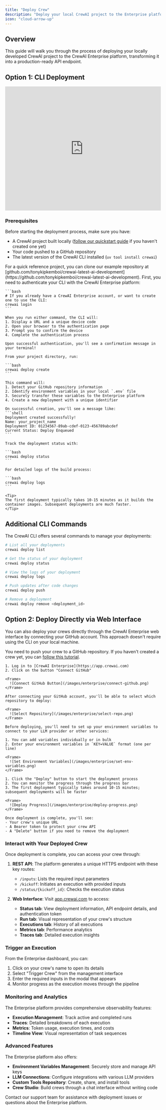 ```yaml
---
title: "Deploy Crew"
description: "Deploy your local CrewAI project to the Enterprise platform"
icon: "cloud-arrow-up"
---
```


## Overview

This guide will walk you through the process of deploying your locally developed CrewAI project to the CrewAI Enterprise platform, 
transforming it into a production-ready API endpoint.

## Option 1: CLI Deployment

<iframe 
    width="100%"
    height="400"
    src="https://www.youtube.com/embed/3EqSV-CYDZA" 
    title="Deploying a Crew to CrewAI Enterprise" 
    frameborder="0"
    style={{ borderRadius: '10px' }}
    allow="accelerometer; autoplay; clipboard-write; encrypted-media; gyroscope; picture-in-picture"
    allowfullscreen
></iframe>

### Prerequisites

Before starting the deployment process, make sure you have:

- A CrewAI project built locally ([follow our quickstart guide](/quickstart) if you haven't created one yet)
- Your code pushed to a GitHub repository
- The latest version of the CrewAI CLI installed (`uv tool install crewai`)

<Note>
For a quick reference project, you can clone our example repository at [github.com/tonykipkemboi/crewai-latest-ai-development](https://github.com/tonykipkemboi/crewai-latest-ai-development).
</Note>


<Steps>

  <Step title="Authenticate with the Enterprise Platform">
    First, you need to authenticate your CLI with the CrewAI Enterprise platform:

    ```bash
    # If you already have a CrewAI Enterprise account, or want to create one to use the CLI:
    crewai login
    ```

    When you run either command, the CLI will:
    1. Display a URL and a unique device code
    2. Open your browser to the authentication page
    3. Prompt you to confirm the device
    4. Complete the authentication process

    Upon successful authentication, you'll see a confirmation message in your terminal!

  </Step>

  <Step title="Create a Deployment">

    From your project directory, run:

    ```bash
    crewai deploy create
    ```

    This command will:
    1. Detect your GitHub repository information
    2. Identify environment variables in your local `.env` file
    3. Securely transfer these variables to the Enterprise platform
    4. Create a new deployment with a unique identifier

    On successful creation, you'll see a message like:
    ```shell
    Deployment created successfully!
    Name: your_project_name
    Deployment ID: 01234567-89ab-cdef-0123-456789abcdef
    Current Status: Deploy Enqueued
    ```

  </Step>

  <Step title="Monitor Deployment Progress">

    Track the deployment status with:

    ```bash
    crewai deploy status
    ```

    For detailed logs of the build process:

    ```bash
    crewai deploy logs
    ```

    <Tip>
    The first deployment typically takes 10-15 minutes as it builds the container images. Subsequent deployments are much faster.
    </Tip>

  </Step>
</Steps>

## Additional CLI Commands

The CrewAI CLI offers several commands to manage your deployments:

  ```bash
  # List all your deployments
  crewai deploy list

  # Get the status of your deployment
  crewai deploy status

  # View the logs of your deployment
  crewai deploy logs

  # Push updates after code changes
  crewai deploy push

  # Remove a deployment
  crewai deploy remove <deployment_id>
  ``` 

## Option 2: Deploy Directly via Web Interface

You can also deploy your crews directly through the CrewAI Enterprise web interface by connecting your GitHub account. This approach doesn't require using the CLI on your local machine.

<Steps>

  <Step title="Pushing to GitHub">

  You need to push your crew to a GitHub repository. If you haven't created a crew yet, you can [follow this tutorial](/quickstart).

  </Step>

  <Step title="Connecting GitHub to CrewAI Enterprise">

    1. Log in to [CrewAI Enterprise](https://app.crewai.com)
    2. Click on the button "Connect GitHub" 

    <Frame>
      ![Connect GitHub Button](/images/enterprise/connect-github.png)
    </Frame>

  </Step>

  <Step title="Select the Repository">

    After connecting your GitHub account, you'll be able to select which repository to deploy:

    <Frame>
      ![Select Repository](/images/enterprise/select-repo.png)
    </Frame>

  </Step>

  <Step title="Set Environment Variables">

    Before deploying, you'll need to set up your environment variables to connect to your LLM provider or other services:

    1. You can add variables individually or in bulk
    2. Enter your environment variables in `KEY=VALUE` format (one per line)

    <Frame>
      ![Set Environment Variables](/images/enterprise/set-env-variables.png)
    </Frame>

  </Step>

  <Step title="Deploy Your Crew">

    1. Click the "Deploy" button to start the deployment process
    2. You can monitor the progress through the progress bar
    3. The first deployment typically takes around 10-15 minutes; subsequent deployments will be faster

    <Frame>
      ![Deploy Progress](/images/enterprise/deploy-progress.png)
    </Frame>

    Once deployment is complete, you'll see:
    - Your crew's unique URL
    - A Bearer token to protect your crew API
    - A "Delete" button if you need to remove the deployment

  </Step>

</Steps>

### Interact with Your Deployed Crew

Once deployment is complete, you can access your crew through:

1. **REST API**: The platform generates a unique HTTPS endpoint with these key routes:
   - `/inputs`: Lists the required input parameters
   - `/kickoff`: Initiates an execution with provided inputs
   - `/status/{kickoff_id}`: Checks the execution status

2. **Web Interface**: Visit [app.crewai.com](https://app.crewai.com) to access:
   - **Status tab**: View deployment information, API endpoint details, and authentication token
   - **Run tab**: Visual representation of your crew's structure
   - **Executions tab**: History of all executions
   - **Metrics tab**: Performance analytics
   - **Traces tab**: Detailed execution insights

### Trigger an Execution

From the Enterprise dashboard, you can:

1. Click on your crew's name to open its details
2. Select "Trigger Crew" from the management interface
3. Enter the required inputs in the modal that appears
4. Monitor progress as the execution moves through the pipeline

### Monitoring and Analytics

The Enterprise platform provides comprehensive observability features:

- **Execution Management**: Track active and completed runs
- **Traces**: Detailed breakdowns of each execution
- **Metrics**: Token usage, execution times, and costs
- **Timeline View**: Visual representation of task sequences

### Advanced Features

The Enterprise platform also offers:

- **Environment Variables Management**: Securely store and manage API keys
- **LLM Connections**: Configure integrations with various LLM providers
- **Custom Tools Repository**: Create, share, and install tools
- **Crew Studio**: Build crews through a chat interface without writing code

<Card title="Need Help?" icon="headset" href="mailto:support@crewai.com">
  Contact our support team for assistance with deployment issues or questions about the Enterprise platform.
</Card>
